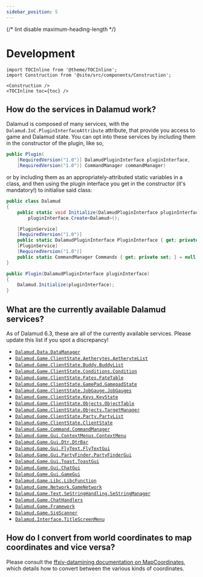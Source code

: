 ```yaml
---
sidebar_position: 5
---
```


{/* lint disable maximum-heading-length */}

# Development

```mdx-code-block
import TOCInline from '@theme/TOCInline';
import Construction from '@site/src/components/Construction';

<Construction />
<TOCInline toc={toc} />
```

## How do the services in Dalamud work?

Dalamud is composed of many services, with the
`Dalamud.IoC.PluginInterfaceAttribute` attribute, that provide you access to
game and Dalamud state. You can opt into these services by including them in the
constructor of the plugin, like so,

```csharp
public Plugin(
    [RequiredVersion("1.0")] DalamudPluginInterface pluginInterface,
    [RequiredVersion("1.0")] CommandManager commandManager)
```

or by including them as an appropriately-attributed static variables in a class,
and then using the plugin interface you get in the constructor (it's mandatory!)
to initialise said class:

```csharp
public class Dalamud
{
    public static void Initialize(DalamudPluginInterface pluginInterface) =>
        pluginInterface.Create<Dalamud>();

    [PluginService]
    [RequiredVersion("1.0")]
    public static DalamudPluginInterface PluginInterface { get; private set; } = null!;
    [PluginService]
    [RequiredVersion("1.0")]
    public static CommandManager Commands { get; private set; } = null!;
}

public Plugin(DalamudPluginInterface pluginInterface)
{
    Dalamud.Initialize(pluginInterface);
}
```

## What are the currently available Dalamud services?

As of Dalamud 6.3, these are all of the currently available services. Please
update this list if you spot a discrepancy!

- [`Dalamud.Data.DataManager`](https://goatcorp.github.io/Dalamud/api/Dalamud.Data.DataManager.html)
- [`Dalamud.Game.ClientState.Aetherytes.AetheryteList`](https://goatcorp.github.io/Dalamud/api/Dalamud.Game.ClientState.Aetherytes.AetheryteList.html)
- [`Dalamud.Game.ClientState.Buddy.BuddyList`](https://goatcorp.github.io/Dalamud/api/Dalamud.Game.ClientState.Buddy.BuddyList.html)
- [`Dalamud.Game.ClientState.Conditions.Condition`](https://goatcorp.github.io/Dalamud/api/Dalamud.Game.ClientState.Conditions.Condition.html)
- [`Dalamud.Game.ClientState.Fates.FateTable`](https://goatcorp.github.io/Dalamud/api/Dalamud.Game.ClientState.Fates.FateTable.html)
- [`Dalamud.Game.ClientState.GamePad.GamepadState`](https://goatcorp.github.io/Dalamud/api/Dalamud.Game.ClientState.GamePad.GamepadState.html)
- [`Dalamud.Game.ClientState.JobGauge.JobGauges`](https://goatcorp.github.io/Dalamud/api/Dalamud.Game.ClientState.JobGauge.JobGauges.html)
- [`Dalamud.Game.ClientState.Keys.KeyState`](https://goatcorp.github.io/Dalamud/api/Dalamud.Game.ClientState.Keys.KeyState.html)
- [`Dalamud.Game.ClientState.Objects.ObjectTable`](https://goatcorp.github.io/Dalamud/api/Dalamud.Game.ClientState.Objects.ObjectTable.html)
- [`Dalamud.Game.ClientState.Objects.TargetManager`](https://goatcorp.github.io/Dalamud/api/Dalamud.Game.ClientState.Objects.TargetManager.html)
- [`Dalamud.Game.ClientState.Party.PartyList`](https://goatcorp.github.io/Dalamud/api/Dalamud.Game.ClientState.Party.PartyList.html)
- [`Dalamud.Game.ClientState.ClientState`](https://goatcorp.github.io/Dalamud/api/Dalamud.Game.ClientState.ClientState.html)
- [`Dalamud.Game.Command.CommandManager`](https://goatcorp.github.io/Dalamud/api/Dalamud.Game.Command.CommandManager.html)
- [`Dalamud.Game.Gui.ContextMenus.ContextMenu`](https://goatcorp.github.io/Dalamud/api/Dalamud.Game.Gui.ContextMenus.ContextMenu.html)
- [`Dalamud.Game.Gui.Dtr.DtrBar`](https://goatcorp.github.io/Dalamud/api/Dalamud.Game.Gui.Dtr.DtrBar.html)
- [`Dalamud.Game.Gui.FlyText.FlyTextGui`](https://goatcorp.github.io/Dalamud/api/Dalamud.Game.Gui.FlyText.FlyTextGui.html)
- [`Dalamud.Game.Gui.PartyFinder.PartyFinderGui`](https://goatcorp.github.io/Dalamud/api/Dalamud.Game.Gui.PartyFinder.PartyFinderGui.html)
- [`Dalamud.Game.Gui.Toast.ToastGui`](https://goatcorp.github.io/Dalamud/api/Dalamud.Game.Gui.Toast.ToastGui.html)
- [`Dalamud.Game.Gui.ChatGui`](https://goatcorp.github.io/Dalamud/api/Dalamud.Game.Gui.ChatGui.html)
- [`Dalamud.Game.Gui.GameGui`](https://goatcorp.github.io/Dalamud/api/Dalamud.Game.Gui.GameGui.html)
- [`Dalamud.Game.Libc.LibcFunction`](https://goatcorp.github.io/Dalamud/api/Dalamud.Game.Libc.LibcFunction.html)
- [`Dalamud.Game.Network.GameNetwork`](https://goatcorp.github.io/Dalamud/api/Dalamud.Game.Network.GameNetwork.html)
- [`Dalamud.Game.Text.SeStringHandling.SeStringManager`](https://goatcorp.github.io/Dalamud/api/Dalamud.Game.Text.SeStringHandling.SeStringManager.html)
- [`Dalamud.Game.ChatHandlers`](https://goatcorp.github.io/Dalamud/api/Dalamud.Game.ChatHandlers.html)
- [`Dalamud.Game.Framework`](https://goatcorp.github.io/Dalamud/api/Dalamud.Game.Framework.html)
- [`Dalamud.Game.SigScanner`](https://goatcorp.github.io/Dalamud/api/Dalamud.Game.SigScanner.html)
- [`Dalamud.Interface.TitleScreenMenu`](https://goatcorp.github.io/Dalamud/api/Dalamud.Interface.TitleScreenMenu.html)

## How do I convert from world coordinates to map coordinates and vice versa?

Please consult the
[ffxiv-datamining documentation on MapCoordinates](https://github.com/xivapi/ffxiv-datamining/blob/master/docs/MapCoordinates.md),
which details how to convert between the various kinds of coordinates.
